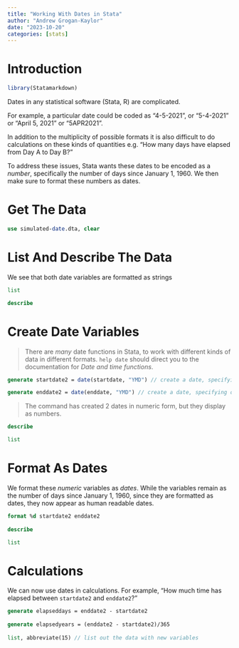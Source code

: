 ```yaml
---
title: "Working With Dates in Stata"
author: "Andrew Grogan-Kaylor"
date: "2023-10-20"
categories: [stats]
---
```


# Introduction

```r

library(Statamarkdown)

```

Dates in any statistical software (Stata, R) are complicated. 

For example, a particular date could be coded as "4-5-2021", or "5-4-2021" or "April 5, 2021" or "5APR2021". 

In addition to the multiplicity of possible formats it is also difficult to do calculations on these kinds of quantities e.g. "How many days have elapsed from Day A to Day B?" 

To address these issues, Stata wants these dates to be encoded as a *number*, specifically the number of days since January 1, 1960. We then make sure to format these numbers as dates.

# Get The Data

```stata

use simulated-date.dta, clear

```

# List And Describe The Data

We see that both date variables are formatted as strings

```stata

list

describe

```

# Create Date Variables

> There are *many* date functions in Stata, to work with different kinds of data in different formats. `help date` should direct you to the documentation for *Date and time functions*.

```stata

generate startdate2 = date(startdate, "YMD") // create a date, specifying order of elements

generate enddate2 = date(enddate, "YMD") // create a date, specifying order of elements

```

> The command has created 2 dates in numeric form, but they display as numbers.

```stata

describe

list

```

# Format As Dates

We format these *numeric* variables as *dates*. While the variables remain as the number of days since January 1, 1960, since they are formatted as dates, they now appear as human readable dates.

```stata

format %d startdate2 enddate2
	
describe

list

```

# Calculations

We can now use dates in calculations. For example, "How much time has elapsed between `startdate2` and `enddate2`?"	

```stata

generate elapseddays = enddate2 - startdate2
	
generate elapsedyears = (enddate2 - startdate2)/365
	
list, abbreviate(15) // list out the data with new variables

```




	
	




	
